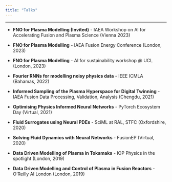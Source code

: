 ```yaml
---
title: "Talks"
---
```


***

- **FNO for Plasma Modelling (Invited)** - IAEA Workshop on AI for Accelerating Fusion and Plasma Science (Vienna 2023)

- **FNO for Plasma Modelling** - IAEA Fusion Energy Conference (London, 2023)

- **FNO for Plasma Modelling** - AI for sustainability workshop @ UCL (London, 2023)

- **Fourier RNNs for modelling noisy physics data** - IEEE ICMLA (Bahamas, 2022)

- **Informed Sampling of the Plasma Hyperspace for Digital Twinning** - IAEA Fusion Data Processing, Validation, Analysis (Chengdu, 2021)

- **Optimising Physics Informed Neural Networks** - PyTorch Ecosystem Day (Virtual, 2021)

- **Fluid Surrogates using Neural PDEs** - SciML at RAL, STFC (Oxfordshire, 2020)

- **Solving Fluid Dynamics with Neural Networks** - FusionEP (Virtual, 2020)

- **Data Driven Modelling of Plasma in Tokamaks** - IOP Physics in the spotlight (London, 2019)

- **Data Driven Modelling and Control of Plasma in Fusion Reactors** - O'Reilly AI London (London, 2019)